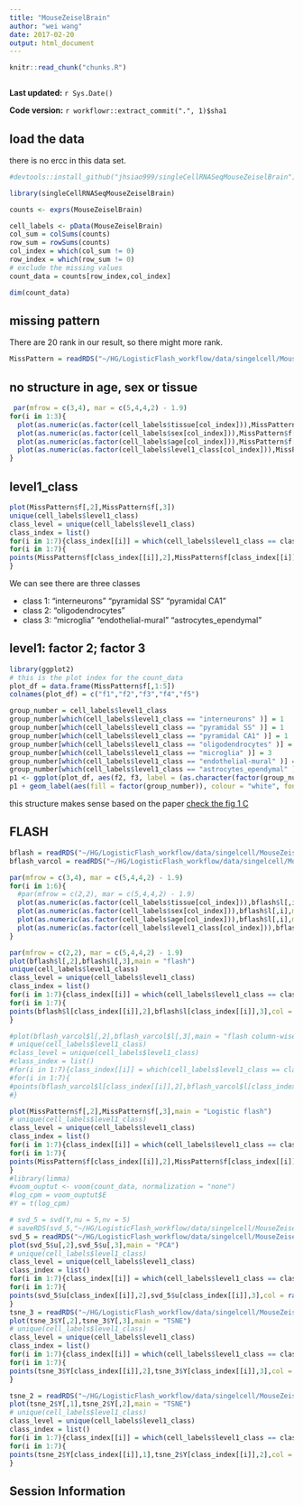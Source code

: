```yaml
---
title: "MouseZeiselBrain"
author: "wei wang"
date: 2017-02-20
output: html_document
---
```


```r
knitr::read_chunk("chunks.R")
```

```r
```

**Last updated:** `r Sys.Date()`

**Code version:** `r workflowr::extract_commit(".", 1)$sha1`

## load the data

there is no ercc in this data set.

```r
#devtools::install_github("jhsiao999/singleCellRNASeqMouseZeiselBrain")

library(singleCellRNASeqMouseZeiselBrain)

counts <- exprs(MouseZeiselBrain)

cell_labels <- pData(MouseZeiselBrain)
col_sum = colSums(counts)
row_sum = rowSums(counts)
col_index = which(col_sum != 0)
row_index = which(row_sum != 0)
# exclude the missing values
count_data = counts[row_index,col_index]

dim(count_data)
```

## missing pattern

There are 20 rank in our result, so there might more rank.

```r
MissPattern = readRDS("~/HG/LogisticFlash_workflow/data/singelcell/MouseZeiselBrain/MissPatternMouseZeiselBrain_K20.rds")
```


## no structure in age, sex or tissue

```r
 par(mfrow = c(3,4), mar = c(5,4,4,2) - 1.9)
for(i in 1:3){
  plot(as.numeric(as.factor(cell_labels$tissue[col_index])),MissPattern$f[,i],main = paste("f",i,": tissue" ))
  plot(as.numeric(as.factor(cell_labels$sex[col_index])),MissPattern$f[,i],main = paste("f",i,": sex"))
  plot(as.numeric(as.factor(cell_labels$age[col_index])),MissPattern$f[,i],main = paste("f",i,": age"))
  plot(as.numeric(as.factor(cell_labels$level1_class[col_index])),MissPattern$f[,i],main = paste("f",i,": level1"))
}
```

## level1_class

```r
plot(MissPattern$f[,2],MissPattern$f[,3])
unique(cell_labels$level1_class)
class_level = unique(cell_labels$level1_class)
class_index = list()
for(i in 1:7){class_index[[i]] = which(cell_labels$level1_class == class_level[i])}
for(i in 1:7){
points(MissPattern$f[class_index[[i]],2],MissPattern$f[class_index[[i]],3],col = rainbow(7)[i])
}
```

We can see there are three classes

- class 1: "interneurons" "pyramidal SS" "pyramidal CA1"
- class 2: "oligodendrocytes"
- class 3: "microglia" "endothelial-mural" "astrocytes_ependymal"

## level1: factor 2; factor 3

```r
library(ggplot2)
# this is the plot index for the count_data
plot_df = data.frame(MissPattern$f[,1:5])
colnames(plot_df) = c("f1","f2","f3","f4","f5")

group_number = cell_labels$level1_class
group_number[which(cell_labels$level1_class == "interneurons" )] = 1
group_number[which(cell_labels$level1_class == "pyramidal SS" )] = 1
group_number[which(cell_labels$level1_class == "pyramidal CA1" )] = 1
group_number[which(cell_labels$level1_class == "oligodendrocytes" )] = 2
group_number[which(cell_labels$level1_class == "microglia" )] = 3
group_number[which(cell_labels$level1_class == "endothelial-mural" )] = 3
group_number[which(cell_labels$level1_class == "astrocytes_ependymal" )] = 3
p1 <- ggplot(plot_df, aes(f2, f3, label = (as.character(factor(group_number)) )), parse = FALSE)
p1 + geom_label(aes(fill = factor(group_number)), colour = "white", fontface = "bold")
```

this structure makes sense based on the paper [check the fig 1 C](http://linnarssonlab.org/pdf/Science%202015a.pdf)

## FLASH

```r
bflash = readRDS("~/HG/LogisticFlash_workflow/data/singelcell/MouseZeiselBrain/logcpm/bflash.rds")
bflash_varcol = readRDS("~/HG/LogisticFlash_workflow/data/singelcell/MouseZeiselBrain/logcpm/bflash_var_col.rds")
```


```r
par(mfrow = c(3,4), mar = c(5,4,4,2) - 1.9)
for(i in 1:6){
  #par(mfrow = c(2,2), mar = c(5,4,4,2) - 1.9)
  plot(as.numeric(as.factor(cell_labels$tissue[col_index])),bflash$l[,i],main = paste("f",i,": tissue" ))
  plot(as.numeric(as.factor(cell_labels$sex[col_index])),bflash$l[,i],main = paste("f",i,": sex"))
  plot(as.numeric(as.factor(cell_labels$age[col_index])),bflash$l[,i],main = paste("f",i,": age"))
  plot(as.numeric(as.factor(cell_labels$level1_class[col_index])),bflash$l[,i],main = paste("f",i,": level1"))
}
```

```r
par(mfrow = c(2,2), mar = c(5,4,4,2) - 1.9)
plot(bflash$l[,2],bflash$l[,3],main = "flash")
unique(cell_labels$level1_class)
class_level = unique(cell_labels$level1_class)
class_index = list()
for(i in 1:7){class_index[[i]] = which(cell_labels$level1_class == class_level[i])}
for(i in 1:7){
points(bflash$l[class_index[[i]],2],bflash$l[class_index[[i]],3],col = rainbow(7)[i])
}

#plot(bflash_varcol$l[,2],bflash_varcol$l[,3],main = "flash column-wise variacne")
# unique(cell_labels$level1_class)
#class_level = unique(cell_labels$level1_class)
#class_index = list()
#for(i in 1:7){class_index[[i]] = which(cell_labels$level1_class == class_level[i])}
#for(i in 1:7){
#points(bflash_varcol$l[class_index[[i]],2],bflash_varcol$l[class_index[[i]],3],col = rainbow(7)[i])
#}

plot(MissPattern$f[,2],MissPattern$f[,3],main = "Logistic flash")
# unique(cell_labels$level1_class)
class_level = unique(cell_labels$level1_class)
class_index = list()
for(i in 1:7){class_index[[i]] = which(cell_labels$level1_class == class_level[i])}
for(i in 1:7){
points(MissPattern$f[class_index[[i]],2],MissPattern$f[class_index[[i]],3],col = rainbow(7)[i])
}
#library(limma)
#voom_ouptut <- voom(count_data, normalization = "none")
#log_cpm = voom_ouptut$E
#Y = t(log_cpm)

# svd_5 = svd(Y,nu = 5,nv = 5)
# saveRDS(svd_5,"~/HG/LogisticFlash_workflow/data/singelcell/MouseZeiselBrain/logcpm/svd_5.rds")
svd_5 = readRDS("~/HG/LogisticFlash_workflow/data/singelcell/MouseZeiselBrain/logcpm/svd_5.rds")
plot(svd_5$u[,2],svd_5$u[,3],main = "PCA")
# unique(cell_labels$level1_class)
class_level = unique(cell_labels$level1_class)
class_index = list()
for(i in 1:7){class_index[[i]] = which(cell_labels$level1_class == class_level[i])}
for(i in 1:7){
points(svd_5$u[class_index[[i]],2],svd_5$u[class_index[[i]],3],col = rainbow(7)[i])
}
tsne_3 = readRDS("~/HG/LogisticFlash_workflow/data/singelcell/MouseZeiselBrain/logcpm/tsne_3.rds")
plot(tsne_3$Y[,2],tsne_3$Y[,3],main = "TSNE")
# unique(cell_labels$level1_class)
class_level = unique(cell_labels$level1_class)
class_index = list()
for(i in 1:7){class_index[[i]] = which(cell_labels$level1_class == class_level[i])}
for(i in 1:7){
points(tsne_3$Y[class_index[[i]],2],tsne_3$Y[class_index[[i]],3],col = rainbow(7)[i])
}
```

```r
tsne_2 = readRDS("~/HG/LogisticFlash_workflow/data/singelcell/MouseZeiselBrain/logcpm/tsne_2.rds")
plot(tsne_2$Y[,1],tsne_2$Y[,2],main = "TSNE")
# unique(cell_labels$level1_class)
class_level = unique(cell_labels$level1_class)
class_index = list()
for(i in 1:7){class_index[[i]] = which(cell_labels$level1_class == class_level[i])}
for(i in 1:7){
points(tsne_2$Y[class_index[[i]],1],tsne_2$Y[class_index[[i]],2],col = rainbow(7)[i])
}
```

## Session Information

```r
```
